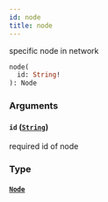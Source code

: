 ```yaml
---
id: node
title: node
---
```



specific node in network

```graphql
node(
  id: String!
): Node
```


### Arguments

#### `id` ([`String`](/docs/v0.47/graphql/scalars/string))

required id of node


### Type

#### [`Node`](/docs/v0.47/graphql/objects/node) 






